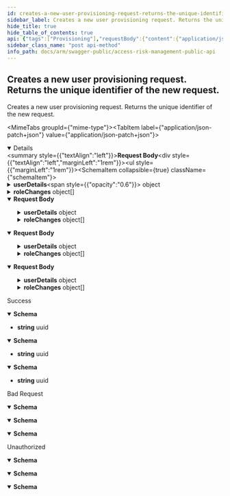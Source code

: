 ```yaml
---
id: creates-a-new-user-provisioning-request-returns-the-unique-identifier-of-the-new-request
sidebar_label: Creates a new user provisioning request. Returns the unique identifier of the new request.
hide_title: true
hide_table_of_contents: true
api: {"tags":["Provisioning"],"requestBody":{"content":{"application/json-patch+json":{"schema":{"required":["userDetails"],"type":"object","properties":{"userDetails":{"allOf":[{"required":["email","lastName","username","userType"],"type":"object","properties":{"username":{"type":"string","description":"Represents the id of the user."},"email":{"type":"string","description":"Represents the user's email address."},"firstName":{"type":"string","description":"Represents the user's first name.","nullable":true},"lastName":{"type":"string","description":"Represents the user's last name."},"userType":{"enum":["A","B","C","L","S"],"type":"string","description":"Represents the user's SAP user type."},"userClass":{"type":"string","description":"Represents the user's class.","nullable":true},"validFrom":{"type":"string","description":"Represents the date from which the user is valid.","format":"date-time","nullable":true},"validTo":{"type":"string","description":"Represents the date to which the user is valid.","format":"date-time","nullable":true}},"additionalProperties":false,"description":"Represents the model for a SAP user."}],"description":"Represents the details of the new user."},"accountId":{"type":"integer","description":"Represents the id of the account under which the provisioning was requested.","format":"int32"},"erpSystemId":{"type":"integer","description":"Represents the id of the ERP system.","format":"int32"},"roleChanges":{"type":"array","items":{"type":"object","properties":{"id":{"type":"string","description":"The unique identifier of the role.","format":"uuid"},"roleName":{"type":"string","description":"The role name.","nullable":true},"changeType":{"enum":["Add","Remove","Change"],"type":"string","description":"The role change type."},"validFrom":{"type":"string","description":"The start date of the validity of the role.","format":"date-time","nullable":true},"validTo":{"type":"string","description":"The end date of the validity of the role.","format":"date-time","nullable":true}},"additionalProperties":false,"description":"Represents the model of a role change."},"description":"Represents a collection of role changes to check for conflicts.","nullable":true},"comment":{"type":"string","description":"Represents optional comments for request.","nullable":true},"provisionPartialRoles":{"type":"boolean","description":"Determines if request could be provisioned even if some of its roles have been rejected."}},"additionalProperties":false,"description":"Represents the model for a new user provisioning request."}},"application/json":{"schema":{"required":["userDetails"],"type":"object","properties":{"userDetails":{"allOf":[{"required":["email","lastName","username","userType"],"type":"object","properties":{"username":{"type":"string","description":"Represents the id of the user."},"email":{"type":"string","description":"Represents the user's email address."},"firstName":{"type":"string","description":"Represents the user's first name.","nullable":true},"lastName":{"type":"string","description":"Represents the user's last name."},"userType":{"enum":["A","B","C","L","S"],"type":"string","description":"Represents the user's SAP user type."},"userClass":{"type":"string","description":"Represents the user's class.","nullable":true},"validFrom":{"type":"string","description":"Represents the date from which the user is valid.","format":"date-time","nullable":true},"validTo":{"type":"string","description":"Represents the date to which the user is valid.","format":"date-time","nullable":true}},"additionalProperties":false,"description":"Represents the model for a SAP user."}],"description":"Represents the details of the new user."},"accountId":{"type":"integer","description":"Represents the id of the account under which the provisioning was requested.","format":"int32"},"erpSystemId":{"type":"integer","description":"Represents the id of the ERP system.","format":"int32"},"roleChanges":{"type":"array","items":{"type":"object","properties":{"id":{"type":"string","description":"The unique identifier of the role.","format":"uuid"},"roleName":{"type":"string","description":"The role name.","nullable":true},"changeType":{"enum":["Add","Remove","Change"],"type":"string","description":"The role change type."},"validFrom":{"type":"string","description":"The start date of the validity of the role.","format":"date-time","nullable":true},"validTo":{"type":"string","description":"The end date of the validity of the role.","format":"date-time","nullable":true}},"additionalProperties":false,"description":"Represents the model of a role change."},"description":"Represents a collection of role changes to check for conflicts.","nullable":true},"comment":{"type":"string","description":"Represents optional comments for request.","nullable":true},"provisionPartialRoles":{"type":"boolean","description":"Determines if request could be provisioned even if some of its roles have been rejected."}},"additionalProperties":false,"description":"Represents the model for a new user provisioning request."}},"text/json":{"schema":{"required":["userDetails"],"type":"object","properties":{"userDetails":{"allOf":[{"required":["email","lastName","username","userType"],"type":"object","properties":{"username":{"type":"string","description":"Represents the id of the user."},"email":{"type":"string","description":"Represents the user's email address."},"firstName":{"type":"string","description":"Represents the user's first name.","nullable":true},"lastName":{"type":"string","description":"Represents the user's last name."},"userType":{"enum":["A","B","C","L","S"],"type":"string","description":"Represents the user's SAP user type."},"userClass":{"type":"string","description":"Represents the user's class.","nullable":true},"validFrom":{"type":"string","description":"Represents the date from which the user is valid.","format":"date-time","nullable":true},"validTo":{"type":"string","description":"Represents the date to which the user is valid.","format":"date-time","nullable":true}},"additionalProperties":false,"description":"Represents the model for a SAP user."}],"description":"Represents the details of the new user."},"accountId":{"type":"integer","description":"Represents the id of the account under which the provisioning was requested.","format":"int32"},"erpSystemId":{"type":"integer","description":"Represents the id of the ERP system.","format":"int32"},"roleChanges":{"type":"array","items":{"type":"object","properties":{"id":{"type":"string","description":"The unique identifier of the role.","format":"uuid"},"roleName":{"type":"string","description":"The role name.","nullable":true},"changeType":{"enum":["Add","Remove","Change"],"type":"string","description":"The role change type."},"validFrom":{"type":"string","description":"The start date of the validity of the role.","format":"date-time","nullable":true},"validTo":{"type":"string","description":"The end date of the validity of the role.","format":"date-time","nullable":true}},"additionalProperties":false,"description":"Represents the model of a role change."},"description":"Represents a collection of role changes to check for conflicts.","nullable":true},"comment":{"type":"string","description":"Represents optional comments for request.","nullable":true},"provisionPartialRoles":{"type":"boolean","description":"Determines if request could be provisioned even if some of its roles have been rejected."}},"additionalProperties":false,"description":"Represents the model for a new user provisioning request."}},"application/*+json":{"schema":{"required":["userDetails"],"type":"object","properties":{"userDetails":{"allOf":[{"required":["email","lastName","username","userType"],"type":"object","properties":{"username":{"type":"string","description":"Represents the id of the user."},"email":{"type":"string","description":"Represents the user's email address."},"firstName":{"type":"string","description":"Represents the user's first name.","nullable":true},"lastName":{"type":"string","description":"Represents the user's last name."},"userType":{"enum":["A","B","C","L","S"],"type":"string","description":"Represents the user's SAP user type."},"userClass":{"type":"string","description":"Represents the user's class.","nullable":true},"validFrom":{"type":"string","description":"Represents the date from which the user is valid.","format":"date-time","nullable":true},"validTo":{"type":"string","description":"Represents the date to which the user is valid.","format":"date-time","nullable":true}},"additionalProperties":false,"description":"Represents the model for a SAP user."}],"description":"Represents the details of the new user."},"accountId":{"type":"integer","description":"Represents the id of the account under which the provisioning was requested.","format":"int32"},"erpSystemId":{"type":"integer","description":"Represents the id of the ERP system.","format":"int32"},"roleChanges":{"type":"array","items":{"type":"object","properties":{"id":{"type":"string","description":"The unique identifier of the role.","format":"uuid"},"roleName":{"type":"string","description":"The role name.","nullable":true},"changeType":{"enum":["Add","Remove","Change"],"type":"string","description":"The role change type."},"validFrom":{"type":"string","description":"The start date of the validity of the role.","format":"date-time","nullable":true},"validTo":{"type":"string","description":"The end date of the validity of the role.","format":"date-time","nullable":true}},"additionalProperties":false,"description":"Represents the model of a role change."},"description":"Represents a collection of role changes to check for conflicts.","nullable":true},"comment":{"type":"string","description":"Represents optional comments for request.","nullable":true},"provisionPartialRoles":{"type":"boolean","description":"Determines if request could be provisioned even if some of its roles have been rejected."}},"additionalProperties":false,"description":"Represents the model for a new user provisioning request."}}}},"responses":{"200":{"description":"Success","content":{"text/plain":{"schema":{"type":"string","format":"uuid"}},"application/json":{"schema":{"type":"string","format":"uuid"}},"text/json":{"schema":{"type":"string","format":"uuid"}}}},"400":{"description":"Bad Request","content":{"text/plain":{"schema":{"type":"object","properties":{"type":{"type":"string","nullable":true},"title":{"type":"string","nullable":true},"status":{"type":"integer","format":"int32","nullable":true},"detail":{"type":"string","nullable":true},"instance":{"type":"string","nullable":true}},"additionalProperties":{"type":"object","additionalProperties":false}}},"application/json":{"schema":{"type":"object","properties":{"type":{"type":"string","nullable":true},"title":{"type":"string","nullable":true},"status":{"type":"integer","format":"int32","nullable":true},"detail":{"type":"string","nullable":true},"instance":{"type":"string","nullable":true}},"additionalProperties":{"type":"object","additionalProperties":false}}},"text/json":{"schema":{"type":"object","properties":{"type":{"type":"string","nullable":true},"title":{"type":"string","nullable":true},"status":{"type":"integer","format":"int32","nullable":true},"detail":{"type":"string","nullable":true},"instance":{"type":"string","nullable":true}},"additionalProperties":{"type":"object","additionalProperties":false}}}}},"401":{"description":"Unauthorized","content":{"text/plain":{"schema":{"type":"object","properties":{"type":{"type":"string","nullable":true},"title":{"type":"string","nullable":true},"status":{"type":"integer","format":"int32","nullable":true},"detail":{"type":"string","nullable":true},"instance":{"type":"string","nullable":true}},"additionalProperties":{"type":"object","additionalProperties":false}}},"application/json":{"schema":{"type":"object","properties":{"type":{"type":"string","nullable":true},"title":{"type":"string","nullable":true},"status":{"type":"integer","format":"int32","nullable":true},"detail":{"type":"string","nullable":true},"instance":{"type":"string","nullable":true}},"additionalProperties":{"type":"object","additionalProperties":false}}},"text/json":{"schema":{"type":"object","properties":{"type":{"type":"string","nullable":true},"title":{"type":"string","nullable":true},"status":{"type":"integer","format":"int32","nullable":true},"detail":{"type":"string","nullable":true},"instance":{"type":"string","nullable":true}},"additionalProperties":{"type":"object","additionalProperties":false}}}}}},"description":"Creates a new user provisioning request. Returns the unique identifier of the new request.","method":"post","path":"/api/v1/provisioning/newuser","jsonRequestBodyExample":{"userDetails":{"username":"string","email":"string","firstName":"string","lastName":"string","userType":"A","userClass":"string","validFrom":"2022-08-23","validTo":"2022-08-23"},"accountId":0,"erpSystemId":0,"roleChanges":[{"id":"3fa85f64-5717-4562-b3fc-2c963f66afa6","roleName":"string","changeType":"Add","validFrom":"2022-08-23","validTo":"2022-08-23"}],"comment":"string","provisionPartialRoles":true},"info":{"title":"Access Risk Management Public API","version":"1.0"},"postman":{"name":"Creates a new user provisioning request. Returns the unique identifier of the new request.","description":{"type":"text/plain"},"url":{"path":["api","v1","provisioning","newuser"],"host":["{{baseUrl}}"],"query":[],"variable":[]},"header":[{"key":"Content-Type","value":"application/json"},{"key":"Accept","value":"text/plain"}],"method":"POST","body":{"mode":"raw","raw":"\"\"","options":{"raw":{"language":"json"}}}}}
sidebar_class_name: "post api-method"
info_path: docs/arm/swagger-public/access-risk-management-public-api
---
```



## Creates a new user provisioning request. Returns the unique identifier of the new request.



Creates a new user provisioning request. Returns the unique identifier of the new request.

<MimeTabs groupId={"mime-type"}><TabItem label={"application/json-patch+json"} value={"application/json-patch+json"}><details style={{}} data-collapsed={false} open={true}><summary style={{"textAlign":"left"}}><strong>Request Body</strong></summary><div style={{"textAlign":"left","marginLeft":"1rem"}}></div><ul style={{"marginLeft":"1rem"}}><SchemaItem collapsible={true} className={"schemaItem"}><details style={{}}><summary style={{}}><strong>userDetails</strong><span style={{"opacity":"0.6"}}> object</span></summary><div style={{"marginLeft":"1rem"}}><div style={{"marginTop":".5rem","marginBottom":".5rem"}}>

Represents the model for a SAP user.

</div><SchemaItem collapsible={false} name={"username"} required={true} schemaDescription={"Represents the id of the user."} schemaName={"string"} qualifierMessage={undefined} defaultValue={undefined}></SchemaItem><SchemaItem collapsible={false} name={"email"} required={true} schemaDescription={"Represents the user's email address."} schemaName={"string"} qualifierMessage={undefined} defaultValue={undefined}></SchemaItem><SchemaItem collapsible={false} name={"firstName"} required={false} schemaDescription={"Represents the user's first name."} schemaName={"string"} qualifierMessage={undefined} defaultValue={undefined}></SchemaItem><SchemaItem collapsible={false} name={"lastName"} required={true} schemaDescription={"Represents the user's last name."} schemaName={"string"} qualifierMessage={undefined} defaultValue={undefined}></SchemaItem><SchemaItem collapsible={false} name={"userType"} required={true} schemaDescription={"Represents the user's SAP user type."} schemaName={"string"} qualifierMessage={"**Possible values:** [`A`, `B`, `C`, `L`, `S`]"} defaultValue={undefined}></SchemaItem><SchemaItem collapsible={false} name={"userClass"} required={false} schemaDescription={"Represents the user's class."} schemaName={"string"} qualifierMessage={undefined} defaultValue={undefined}></SchemaItem><SchemaItem collapsible={false} name={"validFrom"} required={false} schemaDescription={"Represents the date from which the user is valid."} schemaName={"date-time"} qualifierMessage={undefined} defaultValue={undefined}></SchemaItem><SchemaItem collapsible={false} name={"validTo"} required={false} schemaDescription={"Represents the date to which the user is valid."} schemaName={"date-time"} qualifierMessage={undefined} defaultValue={undefined}></SchemaItem></div></details></SchemaItem><SchemaItem collapsible={false} name={"accountId"} required={false} schemaDescription={"Represents the id of the account under which the provisioning was requested."} schemaName={"int32"} qualifierMessage={undefined} defaultValue={undefined}></SchemaItem><SchemaItem collapsible={false} name={"erpSystemId"} required={false} schemaDescription={"Represents the id of the ERP system."} schemaName={"int32"} qualifierMessage={undefined} defaultValue={undefined}></SchemaItem><SchemaItem collapsible={true} className={"schemaItem"}><details style={{}}><summary style={{}}><strong>roleChanges</strong><span style={{"opacity":"0.6"}}> object[]</span></summary><div style={{"marginLeft":"1rem"}}><div style={{"marginTop":".5rem","marginBottom":".5rem"}}>

Represents a collection of role changes to check for conflicts.

</div><SchemaItem collapsible={false} name={"id"} required={false} schemaDescription={"The unique identifier of the role."} schemaName={"uuid"} qualifierMessage={undefined} defaultValue={undefined}></SchemaItem><SchemaItem collapsible={false} name={"roleName"} required={false} schemaDescription={"The role name."} schemaName={"string"} qualifierMessage={undefined} defaultValue={undefined}></SchemaItem><SchemaItem collapsible={false} name={"changeType"} required={false} schemaDescription={"The role change type."} schemaName={"string"} qualifierMessage={"**Possible values:** [`Add`, `Remove`, `Change`]"} defaultValue={undefined}></SchemaItem><SchemaItem collapsible={false} name={"validFrom"} required={false} schemaDescription={"The start date of the validity of the role."} schemaName={"date-time"} qualifierMessage={undefined} defaultValue={undefined}></SchemaItem><SchemaItem collapsible={false} name={"validTo"} required={false} schemaDescription={"The end date of the validity of the role."} schemaName={"date-time"} qualifierMessage={undefined} defaultValue={undefined}></SchemaItem></div></details></SchemaItem><SchemaItem collapsible={false} name={"comment"} required={false} schemaDescription={"Represents optional comments for request."} schemaName={"string"} qualifierMessage={undefined} defaultValue={undefined}></SchemaItem><SchemaItem collapsible={false} name={"provisionPartialRoles"} required={false} schemaDescription={"Determines if request could be provisioned even if some of its roles have been rejected."} schemaName={"boolean"} qualifierMessage={undefined} defaultValue={undefined}></SchemaItem></ul></details></TabItem><TabItem label={"application/json"} value={"application/json"}><details style={{}} data-collapsed={false} open={true}><summary style={{"textAlign":"left"}}><strong>Request Body</strong></summary><div style={{"textAlign":"left","marginLeft":"1rem"}}></div><ul style={{"marginLeft":"1rem"}}><SchemaItem collapsible={true} className={"schemaItem"}><details style={{}}><summary style={{}}><strong>userDetails</strong><span style={{"opacity":"0.6"}}> object</span></summary><div style={{"marginLeft":"1rem"}}><div style={{"marginTop":".5rem","marginBottom":".5rem"}}>

Represents the model for a SAP user.

</div><SchemaItem collapsible={false} name={"username"} required={true} schemaDescription={"Represents the id of the user."} schemaName={"string"} qualifierMessage={undefined} defaultValue={undefined}></SchemaItem><SchemaItem collapsible={false} name={"email"} required={true} schemaDescription={"Represents the user's email address."} schemaName={"string"} qualifierMessage={undefined} defaultValue={undefined}></SchemaItem><SchemaItem collapsible={false} name={"firstName"} required={false} schemaDescription={"Represents the user's first name."} schemaName={"string"} qualifierMessage={undefined} defaultValue={undefined}></SchemaItem><SchemaItem collapsible={false} name={"lastName"} required={true} schemaDescription={"Represents the user's last name."} schemaName={"string"} qualifierMessage={undefined} defaultValue={undefined}></SchemaItem><SchemaItem collapsible={false} name={"userType"} required={true} schemaDescription={"Represents the user's SAP user type."} schemaName={"string"} qualifierMessage={"**Possible values:** [`A`, `B`, `C`, `L`, `S`]"} defaultValue={undefined}></SchemaItem><SchemaItem collapsible={false} name={"userClass"} required={false} schemaDescription={"Represents the user's class."} schemaName={"string"} qualifierMessage={undefined} defaultValue={undefined}></SchemaItem><SchemaItem collapsible={false} name={"validFrom"} required={false} schemaDescription={"Represents the date from which the user is valid."} schemaName={"date-time"} qualifierMessage={undefined} defaultValue={undefined}></SchemaItem><SchemaItem collapsible={false} name={"validTo"} required={false} schemaDescription={"Represents the date to which the user is valid."} schemaName={"date-time"} qualifierMessage={undefined} defaultValue={undefined}></SchemaItem></div></details></SchemaItem><SchemaItem collapsible={false} name={"accountId"} required={false} schemaDescription={"Represents the id of the account under which the provisioning was requested."} schemaName={"int32"} qualifierMessage={undefined} defaultValue={undefined}></SchemaItem><SchemaItem collapsible={false} name={"erpSystemId"} required={false} schemaDescription={"Represents the id of the ERP system."} schemaName={"int32"} qualifierMessage={undefined} defaultValue={undefined}></SchemaItem><SchemaItem collapsible={true} className={"schemaItem"}><details style={{}}><summary style={{}}><strong>roleChanges</strong><span style={{"opacity":"0.6"}}> object[]</span></summary><div style={{"marginLeft":"1rem"}}><div style={{"marginTop":".5rem","marginBottom":".5rem"}}>

Represents a collection of role changes to check for conflicts.

</div><SchemaItem collapsible={false} name={"id"} required={false} schemaDescription={"The unique identifier of the role."} schemaName={"uuid"} qualifierMessage={undefined} defaultValue={undefined}></SchemaItem><SchemaItem collapsible={false} name={"roleName"} required={false} schemaDescription={"The role name."} schemaName={"string"} qualifierMessage={undefined} defaultValue={undefined}></SchemaItem><SchemaItem collapsible={false} name={"changeType"} required={false} schemaDescription={"The role change type."} schemaName={"string"} qualifierMessage={"**Possible values:** [`Add`, `Remove`, `Change`]"} defaultValue={undefined}></SchemaItem><SchemaItem collapsible={false} name={"validFrom"} required={false} schemaDescription={"The start date of the validity of the role."} schemaName={"date-time"} qualifierMessage={undefined} defaultValue={undefined}></SchemaItem><SchemaItem collapsible={false} name={"validTo"} required={false} schemaDescription={"The end date of the validity of the role."} schemaName={"date-time"} qualifierMessage={undefined} defaultValue={undefined}></SchemaItem></div></details></SchemaItem><SchemaItem collapsible={false} name={"comment"} required={false} schemaDescription={"Represents optional comments for request."} schemaName={"string"} qualifierMessage={undefined} defaultValue={undefined}></SchemaItem><SchemaItem collapsible={false} name={"provisionPartialRoles"} required={false} schemaDescription={"Determines if request could be provisioned even if some of its roles have been rejected."} schemaName={"boolean"} qualifierMessage={undefined} defaultValue={undefined}></SchemaItem></ul></details></TabItem><TabItem label={"text/json"} value={"text/json"}><details style={{}} data-collapsed={false} open={true}><summary style={{"textAlign":"left"}}><strong>Request Body</strong></summary><div style={{"textAlign":"left","marginLeft":"1rem"}}></div><ul style={{"marginLeft":"1rem"}}><SchemaItem collapsible={true} className={"schemaItem"}><details style={{}}><summary style={{}}><strong>userDetails</strong><span style={{"opacity":"0.6"}}> object</span></summary><div style={{"marginLeft":"1rem"}}><div style={{"marginTop":".5rem","marginBottom":".5rem"}}>

Represents the model for a SAP user.

</div><SchemaItem collapsible={false} name={"username"} required={true} schemaDescription={"Represents the id of the user."} schemaName={"string"} qualifierMessage={undefined} defaultValue={undefined}></SchemaItem><SchemaItem collapsible={false} name={"email"} required={true} schemaDescription={"Represents the user's email address."} schemaName={"string"} qualifierMessage={undefined} defaultValue={undefined}></SchemaItem><SchemaItem collapsible={false} name={"firstName"} required={false} schemaDescription={"Represents the user's first name."} schemaName={"string"} qualifierMessage={undefined} defaultValue={undefined}></SchemaItem><SchemaItem collapsible={false} name={"lastName"} required={true} schemaDescription={"Represents the user's last name."} schemaName={"string"} qualifierMessage={undefined} defaultValue={undefined}></SchemaItem><SchemaItem collapsible={false} name={"userType"} required={true} schemaDescription={"Represents the user's SAP user type."} schemaName={"string"} qualifierMessage={"**Possible values:** [`A`, `B`, `C`, `L`, `S`]"} defaultValue={undefined}></SchemaItem><SchemaItem collapsible={false} name={"userClass"} required={false} schemaDescription={"Represents the user's class."} schemaName={"string"} qualifierMessage={undefined} defaultValue={undefined}></SchemaItem><SchemaItem collapsible={false} name={"validFrom"} required={false} schemaDescription={"Represents the date from which the user is valid."} schemaName={"date-time"} qualifierMessage={undefined} defaultValue={undefined}></SchemaItem><SchemaItem collapsible={false} name={"validTo"} required={false} schemaDescription={"Represents the date to which the user is valid."} schemaName={"date-time"} qualifierMessage={undefined} defaultValue={undefined}></SchemaItem></div></details></SchemaItem><SchemaItem collapsible={false} name={"accountId"} required={false} schemaDescription={"Represents the id of the account under which the provisioning was requested."} schemaName={"int32"} qualifierMessage={undefined} defaultValue={undefined}></SchemaItem><SchemaItem collapsible={false} name={"erpSystemId"} required={false} schemaDescription={"Represents the id of the ERP system."} schemaName={"int32"} qualifierMessage={undefined} defaultValue={undefined}></SchemaItem><SchemaItem collapsible={true} className={"schemaItem"}><details style={{}}><summary style={{}}><strong>roleChanges</strong><span style={{"opacity":"0.6"}}> object[]</span></summary><div style={{"marginLeft":"1rem"}}><div style={{"marginTop":".5rem","marginBottom":".5rem"}}>

Represents a collection of role changes to check for conflicts.

</div><SchemaItem collapsible={false} name={"id"} required={false} schemaDescription={"The unique identifier of the role."} schemaName={"uuid"} qualifierMessage={undefined} defaultValue={undefined}></SchemaItem><SchemaItem collapsible={false} name={"roleName"} required={false} schemaDescription={"The role name."} schemaName={"string"} qualifierMessage={undefined} defaultValue={undefined}></SchemaItem><SchemaItem collapsible={false} name={"changeType"} required={false} schemaDescription={"The role change type."} schemaName={"string"} qualifierMessage={"**Possible values:** [`Add`, `Remove`, `Change`]"} defaultValue={undefined}></SchemaItem><SchemaItem collapsible={false} name={"validFrom"} required={false} schemaDescription={"The start date of the validity of the role."} schemaName={"date-time"} qualifierMessage={undefined} defaultValue={undefined}></SchemaItem><SchemaItem collapsible={false} name={"validTo"} required={false} schemaDescription={"The end date of the validity of the role."} schemaName={"date-time"} qualifierMessage={undefined} defaultValue={undefined}></SchemaItem></div></details></SchemaItem><SchemaItem collapsible={false} name={"comment"} required={false} schemaDescription={"Represents optional comments for request."} schemaName={"string"} qualifierMessage={undefined} defaultValue={undefined}></SchemaItem><SchemaItem collapsible={false} name={"provisionPartialRoles"} required={false} schemaDescription={"Determines if request could be provisioned even if some of its roles have been rejected."} schemaName={"boolean"} qualifierMessage={undefined} defaultValue={undefined}></SchemaItem></ul></details></TabItem><TabItem label={"application/*+json"} value={"application/*+json"}><details style={{}} data-collapsed={false} open={true}><summary style={{"textAlign":"left"}}><strong>Request Body</strong></summary><div style={{"textAlign":"left","marginLeft":"1rem"}}></div><ul style={{"marginLeft":"1rem"}}><SchemaItem collapsible={true} className={"schemaItem"}><details style={{}}><summary style={{}}><strong>userDetails</strong><span style={{"opacity":"0.6"}}> object</span></summary><div style={{"marginLeft":"1rem"}}><div style={{"marginTop":".5rem","marginBottom":".5rem"}}>

Represents the model for a SAP user.

</div><SchemaItem collapsible={false} name={"username"} required={true} schemaDescription={"Represents the id of the user."} schemaName={"string"} qualifierMessage={undefined} defaultValue={undefined}></SchemaItem><SchemaItem collapsible={false} name={"email"} required={true} schemaDescription={"Represents the user's email address."} schemaName={"string"} qualifierMessage={undefined} defaultValue={undefined}></SchemaItem><SchemaItem collapsible={false} name={"firstName"} required={false} schemaDescription={"Represents the user's first name."} schemaName={"string"} qualifierMessage={undefined} defaultValue={undefined}></SchemaItem><SchemaItem collapsible={false} name={"lastName"} required={true} schemaDescription={"Represents the user's last name."} schemaName={"string"} qualifierMessage={undefined} defaultValue={undefined}></SchemaItem><SchemaItem collapsible={false} name={"userType"} required={true} schemaDescription={"Represents the user's SAP user type."} schemaName={"string"} qualifierMessage={"**Possible values:** [`A`, `B`, `C`, `L`, `S`]"} defaultValue={undefined}></SchemaItem><SchemaItem collapsible={false} name={"userClass"} required={false} schemaDescription={"Represents the user's class."} schemaName={"string"} qualifierMessage={undefined} defaultValue={undefined}></SchemaItem><SchemaItem collapsible={false} name={"validFrom"} required={false} schemaDescription={"Represents the date from which the user is valid."} schemaName={"date-time"} qualifierMessage={undefined} defaultValue={undefined}></SchemaItem><SchemaItem collapsible={false} name={"validTo"} required={false} schemaDescription={"Represents the date to which the user is valid."} schemaName={"date-time"} qualifierMessage={undefined} defaultValue={undefined}></SchemaItem></div></details></SchemaItem><SchemaItem collapsible={false} name={"accountId"} required={false} schemaDescription={"Represents the id of the account under which the provisioning was requested."} schemaName={"int32"} qualifierMessage={undefined} defaultValue={undefined}></SchemaItem><SchemaItem collapsible={false} name={"erpSystemId"} required={false} schemaDescription={"Represents the id of the ERP system."} schemaName={"int32"} qualifierMessage={undefined} defaultValue={undefined}></SchemaItem><SchemaItem collapsible={true} className={"schemaItem"}><details style={{}}><summary style={{}}><strong>roleChanges</strong><span style={{"opacity":"0.6"}}> object[]</span></summary><div style={{"marginLeft":"1rem"}}><div style={{"marginTop":".5rem","marginBottom":".5rem"}}>

Represents a collection of role changes to check for conflicts.

</div><SchemaItem collapsible={false} name={"id"} required={false} schemaDescription={"The unique identifier of the role."} schemaName={"uuid"} qualifierMessage={undefined} defaultValue={undefined}></SchemaItem><SchemaItem collapsible={false} name={"roleName"} required={false} schemaDescription={"The role name."} schemaName={"string"} qualifierMessage={undefined} defaultValue={undefined}></SchemaItem><SchemaItem collapsible={false} name={"changeType"} required={false} schemaDescription={"The role change type."} schemaName={"string"} qualifierMessage={"**Possible values:** [`Add`, `Remove`, `Change`]"} defaultValue={undefined}></SchemaItem><SchemaItem collapsible={false} name={"validFrom"} required={false} schemaDescription={"The start date of the validity of the role."} schemaName={"date-time"} qualifierMessage={undefined} defaultValue={undefined}></SchemaItem><SchemaItem collapsible={false} name={"validTo"} required={false} schemaDescription={"The end date of the validity of the role."} schemaName={"date-time"} qualifierMessage={undefined} defaultValue={undefined}></SchemaItem></div></details></SchemaItem><SchemaItem collapsible={false} name={"comment"} required={false} schemaDescription={"Represents optional comments for request."} schemaName={"string"} qualifierMessage={undefined} defaultValue={undefined}></SchemaItem><SchemaItem collapsible={false} name={"provisionPartialRoles"} required={false} schemaDescription={"Determines if request could be provisioned even if some of its roles have been rejected."} schemaName={"boolean"} qualifierMessage={undefined} defaultValue={undefined}></SchemaItem></ul></details></TabItem></MimeTabs><div><ApiTabs><TabItem label={"200"} value={"200"}><div>

Success

</div><div><MimeTabs groupId={"mime-type"}><TabItem label={"text/plain"} value={"text/plain"}><SchemaTabs groupId={"schema-tabs"}><TabItem label={"Schema"} value={"Schema"}><details style={{}} data-collapsed={false} open={true}><summary style={{"textAlign":"left"}}><strong>Schema</strong></summary><div style={{"textAlign":"left","marginLeft":"1rem"}}></div><ul style={{"marginLeft":"1rem"}}><li><div><strong>string</strong><span style={{"opacity":"0.6"}}> uuid</span></div></li></ul></details></TabItem></SchemaTabs></TabItem><TabItem label={"application/json"} value={"application/json"}><SchemaTabs groupId={"schema-tabs"}><TabItem label={"Schema"} value={"Schema"}><details style={{}} data-collapsed={false} open={true}><summary style={{"textAlign":"left"}}><strong>Schema</strong></summary><div style={{"textAlign":"left","marginLeft":"1rem"}}></div><ul style={{"marginLeft":"1rem"}}><li><div><strong>string</strong><span style={{"opacity":"0.6"}}> uuid</span></div></li></ul></details></TabItem></SchemaTabs></TabItem><TabItem label={"text/json"} value={"text/json"}><SchemaTabs groupId={"schema-tabs"}><TabItem label={"Schema"} value={"Schema"}><details style={{}} data-collapsed={false} open={true}><summary style={{"textAlign":"left"}}><strong>Schema</strong></summary><div style={{"textAlign":"left","marginLeft":"1rem"}}></div><ul style={{"marginLeft":"1rem"}}><li><div><strong>string</strong><span style={{"opacity":"0.6"}}> uuid</span></div></li></ul></details></TabItem></SchemaTabs></TabItem></MimeTabs></div></TabItem><TabItem label={"400"} value={"400"}><div>

Bad Request

</div><div><MimeTabs groupId={"mime-type"}><TabItem label={"text/plain"} value={"text/plain"}><SchemaTabs groupId={"schema-tabs"}><TabItem label={"Schema"} value={"Schema"}><details style={{}} data-collapsed={false} open={true}><summary style={{"textAlign":"left"}}><strong>Schema</strong></summary><div style={{"textAlign":"left","marginLeft":"1rem"}}></div><ul style={{"marginLeft":"1rem"}}><SchemaItem collapsible={false} name={"type"} required={false} schemaDescription={undefined} schemaName={"string"} qualifierMessage={undefined} defaultValue={undefined}></SchemaItem><SchemaItem collapsible={false} name={"title"} required={false} schemaDescription={undefined} schemaName={"string"} qualifierMessage={undefined} defaultValue={undefined}></SchemaItem><SchemaItem collapsible={false} name={"status"} required={false} schemaDescription={undefined} schemaName={"int32"} qualifierMessage={undefined} defaultValue={undefined}></SchemaItem><SchemaItem collapsible={false} name={"detail"} required={false} schemaDescription={undefined} schemaName={"string"} qualifierMessage={undefined} defaultValue={undefined}></SchemaItem><SchemaItem collapsible={false} name={"instance"} required={false} schemaDescription={undefined} schemaName={"string"} qualifierMessage={undefined} defaultValue={undefined}></SchemaItem></ul></details></TabItem></SchemaTabs></TabItem><TabItem label={"application/json"} value={"application/json"}><SchemaTabs groupId={"schema-tabs"}><TabItem label={"Schema"} value={"Schema"}><details style={{}} data-collapsed={false} open={true}><summary style={{"textAlign":"left"}}><strong>Schema</strong></summary><div style={{"textAlign":"left","marginLeft":"1rem"}}></div><ul style={{"marginLeft":"1rem"}}><SchemaItem collapsible={false} name={"type"} required={false} schemaDescription={undefined} schemaName={"string"} qualifierMessage={undefined} defaultValue={undefined}></SchemaItem><SchemaItem collapsible={false} name={"title"} required={false} schemaDescription={undefined} schemaName={"string"} qualifierMessage={undefined} defaultValue={undefined}></SchemaItem><SchemaItem collapsible={false} name={"status"} required={false} schemaDescription={undefined} schemaName={"int32"} qualifierMessage={undefined} defaultValue={undefined}></SchemaItem><SchemaItem collapsible={false} name={"detail"} required={false} schemaDescription={undefined} schemaName={"string"} qualifierMessage={undefined} defaultValue={undefined}></SchemaItem><SchemaItem collapsible={false} name={"instance"} required={false} schemaDescription={undefined} schemaName={"string"} qualifierMessage={undefined} defaultValue={undefined}></SchemaItem></ul></details></TabItem></SchemaTabs></TabItem><TabItem label={"text/json"} value={"text/json"}><SchemaTabs groupId={"schema-tabs"}><TabItem label={"Schema"} value={"Schema"}><details style={{}} data-collapsed={false} open={true}><summary style={{"textAlign":"left"}}><strong>Schema</strong></summary><div style={{"textAlign":"left","marginLeft":"1rem"}}></div><ul style={{"marginLeft":"1rem"}}><SchemaItem collapsible={false} name={"type"} required={false} schemaDescription={undefined} schemaName={"string"} qualifierMessage={undefined} defaultValue={undefined}></SchemaItem><SchemaItem collapsible={false} name={"title"} required={false} schemaDescription={undefined} schemaName={"string"} qualifierMessage={undefined} defaultValue={undefined}></SchemaItem><SchemaItem collapsible={false} name={"status"} required={false} schemaDescription={undefined} schemaName={"int32"} qualifierMessage={undefined} defaultValue={undefined}></SchemaItem><SchemaItem collapsible={false} name={"detail"} required={false} schemaDescription={undefined} schemaName={"string"} qualifierMessage={undefined} defaultValue={undefined}></SchemaItem><SchemaItem collapsible={false} name={"instance"} required={false} schemaDescription={undefined} schemaName={"string"} qualifierMessage={undefined} defaultValue={undefined}></SchemaItem></ul></details></TabItem></SchemaTabs></TabItem></MimeTabs></div></TabItem><TabItem label={"401"} value={"401"}><div>

Unauthorized

</div><div><MimeTabs groupId={"mime-type"}><TabItem label={"text/plain"} value={"text/plain"}><SchemaTabs groupId={"schema-tabs"}><TabItem label={"Schema"} value={"Schema"}><details style={{}} data-collapsed={false} open={true}><summary style={{"textAlign":"left"}}><strong>Schema</strong></summary><div style={{"textAlign":"left","marginLeft":"1rem"}}></div><ul style={{"marginLeft":"1rem"}}><SchemaItem collapsible={false} name={"type"} required={false} schemaDescription={undefined} schemaName={"string"} qualifierMessage={undefined} defaultValue={undefined}></SchemaItem><SchemaItem collapsible={false} name={"title"} required={false} schemaDescription={undefined} schemaName={"string"} qualifierMessage={undefined} defaultValue={undefined}></SchemaItem><SchemaItem collapsible={false} name={"status"} required={false} schemaDescription={undefined} schemaName={"int32"} qualifierMessage={undefined} defaultValue={undefined}></SchemaItem><SchemaItem collapsible={false} name={"detail"} required={false} schemaDescription={undefined} schemaName={"string"} qualifierMessage={undefined} defaultValue={undefined}></SchemaItem><SchemaItem collapsible={false} name={"instance"} required={false} schemaDescription={undefined} schemaName={"string"} qualifierMessage={undefined} defaultValue={undefined}></SchemaItem></ul></details></TabItem></SchemaTabs></TabItem><TabItem label={"application/json"} value={"application/json"}><SchemaTabs groupId={"schema-tabs"}><TabItem label={"Schema"} value={"Schema"}><details style={{}} data-collapsed={false} open={true}><summary style={{"textAlign":"left"}}><strong>Schema</strong></summary><div style={{"textAlign":"left","marginLeft":"1rem"}}></div><ul style={{"marginLeft":"1rem"}}><SchemaItem collapsible={false} name={"type"} required={false} schemaDescription={undefined} schemaName={"string"} qualifierMessage={undefined} defaultValue={undefined}></SchemaItem><SchemaItem collapsible={false} name={"title"} required={false} schemaDescription={undefined} schemaName={"string"} qualifierMessage={undefined} defaultValue={undefined}></SchemaItem><SchemaItem collapsible={false} name={"status"} required={false} schemaDescription={undefined} schemaName={"int32"} qualifierMessage={undefined} defaultValue={undefined}></SchemaItem><SchemaItem collapsible={false} name={"detail"} required={false} schemaDescription={undefined} schemaName={"string"} qualifierMessage={undefined} defaultValue={undefined}></SchemaItem><SchemaItem collapsible={false} name={"instance"} required={false} schemaDescription={undefined} schemaName={"string"} qualifierMessage={undefined} defaultValue={undefined}></SchemaItem></ul></details></TabItem></SchemaTabs></TabItem><TabItem label={"text/json"} value={"text/json"}><SchemaTabs groupId={"schema-tabs"}><TabItem label={"Schema"} value={"Schema"}><details style={{}} data-collapsed={false} open={true}><summary style={{"textAlign":"left"}}><strong>Schema</strong></summary><div style={{"textAlign":"left","marginLeft":"1rem"}}></div><ul style={{"marginLeft":"1rem"}}><SchemaItem collapsible={false} name={"type"} required={false} schemaDescription={undefined} schemaName={"string"} qualifierMessage={undefined} defaultValue={undefined}></SchemaItem><SchemaItem collapsible={false} name={"title"} required={false} schemaDescription={undefined} schemaName={"string"} qualifierMessage={undefined} defaultValue={undefined}></SchemaItem><SchemaItem collapsible={false} name={"status"} required={false} schemaDescription={undefined} schemaName={"int32"} qualifierMessage={undefined} defaultValue={undefined}></SchemaItem><SchemaItem collapsible={false} name={"detail"} required={false} schemaDescription={undefined} schemaName={"string"} qualifierMessage={undefined} defaultValue={undefined}></SchemaItem><SchemaItem collapsible={false} name={"instance"} required={false} schemaDescription={undefined} schemaName={"string"} qualifierMessage={undefined} defaultValue={undefined}></SchemaItem></ul></details></TabItem></SchemaTabs></TabItem></MimeTabs></div></TabItem></ApiTabs></div>
      